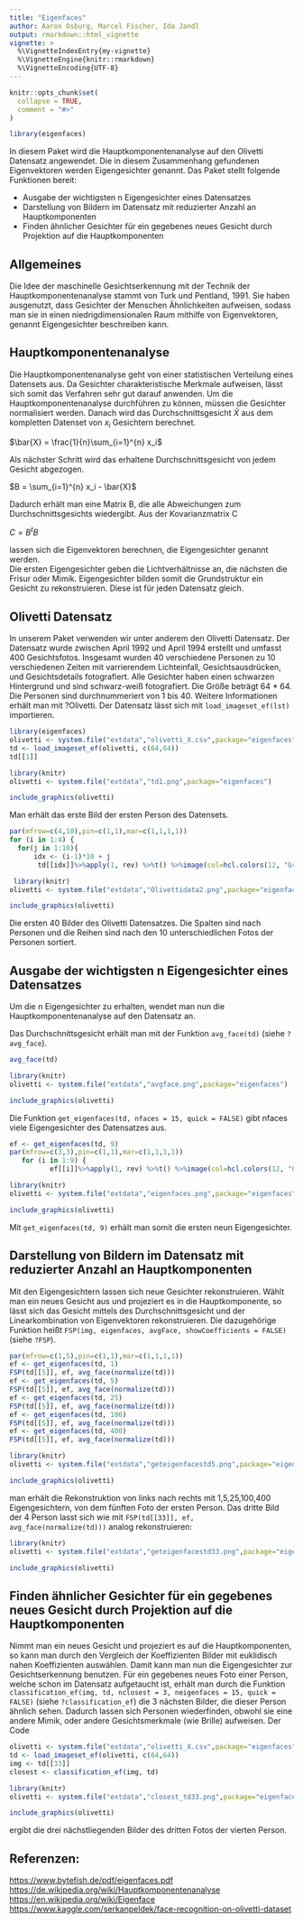 ```yaml
---
title: "Eigenfaces"
author: Aaron Osburg, Marcel Fischer, Ida Jandl
output: rmarkdown::html_vignette
vignette: >
  %\VignetteIndexEntry{my-vignette}
  %\VignetteEngine{knitr::rmarkdown}
  %\VignetteEncoding{UTF-8}
---
```


```r
knitr::opts_chunk$set(
  collapse = TRUE,
  comment = "#>"
)
```

```r
library(eigenfaces)

```

In diesem Paket wird die Hauptkomponentenanalyse auf den Olivetti Datensatz angewendet. Die in diesem Zusammenhang gefundenen Eigenvektoren werden Eigengesichter genannt.
Das Paket stellt folgende Funktionen bereit:


* Ausgabe der wichtigsten n Eigengesichter eines Datensatzes  
* Darstellung von Bildern im Datensatz mit reduzierter Anzahl an Hauptkomponenten    
* Finden ähnlicher Gesichter für ein gegebenes neues Gesicht durch Projektion auf die Hauptkomponenten


## Allgemeines  

Die Idee der maschinelle Gesichtserkennung mit der Technik der Hauptkomponentenanalyse stammt von Turk und Pentland, 1991. Sie haben ausgenutzt, dass Gesichter der Menschen Ähnlichkeiten aufweisen, sodass man sie in einen niedrigdimensionalen Raum mithilfe von Eigenvektoren, genannt Eigengesichter beschreiben kann. 

## Hauptkomponentenanalyse

Die Hauptkomponentenanalyse geht von einer statistischen Verteilung eines Datensets aus. Da Gesichter charakteristische Merkmale aufweisen, lässt sich somit das Verfahren sehr gut darauf anwenden.
Um die Hauptkomponentenanalyse durchführen zu können, müssen die Gesichter normalisiert werden. Danach wird das Durchschnittsgesicht $\bar{X}$ aus dem kompletten Datenset von $x_i$ Gesichtern berechnet. 

$\bar{X} = \frac{1}{n}\sum_{i=1}^{n} x_i$

Als nächster Schritt wird das erhaltene Durchschnittsgesicht von jedem Gesicht abgezogen.  

$B =  \sum_{i=1}^{n} x_i - \bar{X}$

Dadurch erhält man eine Matrix B, die alle Abweichungen zum Durchschnittsgesichts wiedergibt. 
Aus der Kovarianzmatrix C   

$C= B^t B$    

lassen sich die Eigenvektoren berechnen, die Eigengesichter genannt werden.   
Die ersten Eigengesichter geben die Lichtverhältnisse an, die nächsten die Frisur oder Mimik. Eigengesichter bilden somit die Grundstruktur ein Gesicht zu rekonstruieren. Diese ist für jeden Datensatz gleich. 

## Olivetti Datensatz
In unserem Paket verwenden wir unter anderem den Olivetti Datensatz. 
Der Datensatz wurde zwischen April 1992 und April 1994 erstellt und umfasst 400 Gesichtsfotos. Insgesamt wurden 40 verschiedene Personen zu 10 verschiedenen Zeiten mit varrierendem Lichteinfall, Gesichtsausdrücken, und Gesichtsdetails fotografiert.  Alle Gesichter haben einen schwarzen Hintergrund und sind schwarz-weiß fotografiert. Die Größe beträgt 64 * 64. 
Die Personen sind durchnummeriert von 1 bis 40.
Weitere Informationen erhält man mit ?Olivetti. 
Der Datensatz lässt sich mit `load_imageset_ef(lst)` importieren. 

``` r
library(eigenfaces)
olivetti <- system.file("extdata","olivetti_X.csv",package="eigenfaces")
td <- load_imageset_ef(olivetti, c(64,64))
td[[1]] 
```
``` r
library(knitr)
olivetti <- system.file("extdata","td1.png",package="eigenfaces")

include_graphics(olivetti)
```
   
Man erhält das erste Bild der ersten Person des Datensets.

``` r
par(mfrow=c(4,10),pin=c(1,1),mar=c(1,1,1,1))
for (i in 1:4) {
  for(j in 1:10){
      idx <- (i-1)*10 + j
       td[[idx]]%>%apply(1, rev) %>%t() %>%image(col=hcl.colors(12, "Grays", rev = FALSE))}}
```
``` r
 library(knitr)
olivetti <- system.file("extdata","Olivettidata2.png",package="eigenfaces")

include_graphics(olivetti)
```

Die ersten 40 Bilder des Olivetti Datensatzes. Die Spalten sind nach Personen und die Reihen sind nach den 10 unterschiedlichen Fotos der Personen sortiert.  


## Ausgabe der wichtigsten n Eigengesichter eines Datensatzes

Um die n Eigengesichter zu erhalten, wendet man nun die Hauptkomponentenanalyse auf den Datensatz an.

Das Durchschnittsgesicht erhält man mit der Funktion `avg_face(td)` (siehe `?avg_face`).

```r
avg_face(td)
```
``` r
library(knitr)
olivetti <- system.file("extdata","avgface.png",package="eigenfaces")

include_graphics(olivetti)
```

Die Funktion `get_eigenfaces(td, nfaces = 15, quick = FALSE)` gibt nfaces viele Eigengesichter des Datensatzes aus. 

```r
ef <- get_eigenfaces(td, 9)
par(mfrow=c(3,3),pin=c(1,1),mar=c(1,1,1,1))
   for (i in 1:9) {
          ef[[i]]%>%apply(1, rev) %>%t() %>%image(col=hcl.colors(12, "Grays", rev = FALSE))}
```

``` r
library(knitr)
olivetti <- system.file("extdata","eigenfaces.png",package="eigenfaces")

include_graphics(olivetti)
```

Mit `get_eigenfaces(td, 9)` erhält man somit die ersten neun Eigengesichter. 

## Darstellung von Bildern im Datensatz mit reduzierter Anzahl an Hauptkomponenten

Mit den Eigengesichtern lassen sich neue Gesichter rekonstruieren. Wählt man ein neues Gesicht aus und projeziert es in die Hauptkomponente, so lässt sich das Gesicht mittels des Durchschnittsgesicht und der Linearkombination von Eigenvektoren rekonstruieren. Die dazugehörige Funktion heißt `FSP(img, eigenfaces, avgFace, showCoefficients = FALSE)` (siehe `?FSP`). 

```r
par(mfrow=c(1,5),pin=c(1,1),mar=c(1,1,1,1))
ef <- get_eigenfaces(td, 1)
FSP(td[[5]], ef, avg_face(normalize(td)))
ef <- get_eigenfaces(td, 5)
FSP(td[[5]], ef, avg_face(normalize(td)))
ef <- get_eigenfaces(td, 25)
FSP(td[[5]], ef, avg_face(normalize(td)))
ef <- get_eigenfaces(td, 100)
FSP(td[[5]], ef, avg_face(normalize(td)))
ef <- get_eigenfaces(td, 400)
FSP(td[[5]], ef, avg_face(normalize(td)))

```

``` r
library(knitr)
olivetti <- system.file("extdata","geteigenfacestd5.png",package="eigenfaces")

include_graphics(olivetti)
```

man erhält die Rekonstruktion von links nach rechts mit 1,5,25,100,400 Eigengesichtern, von dem fünften Foto der ersten Person.
Das dritte Bild der 4 Person lasst sich wie mit `FSP(td[[33]], ef, avg_face(normalize(td)))` analog rekonstruieren: 

``` r
library(knitr)
olivetti <- system.file("extdata","geteigenfacestd33.png",package="eigenfaces")

include_graphics(olivetti)
```


## Finden ähnlicher Gesichter für ein gegebenes neues Gesicht durch Projektion auf die Hauptkomponenten

Nimmt man ein neues Gesicht und projeziert es auf die Hauptkomponenten, so kann man durch den Vergleich der Koeffizienten Bilder mit euklidisch nahen Koeffizienten auswählen. 
Damit kann man nun die Eigengesichter zur Gesichtserkennung benutzen. 
Für ein gegebenes neues Foto einer Person, welche schon im Datensatz aufgetaucht ist, erhält man durch die Funktion `classification_ef(img, td, nclosest = 3, neigenfaces = 15, quick = FALSE)` (siehe `?classification_ef`) die 3 nächsten Bilder, die dieser Person ähnlich sehen. Dadurch lassen sich Personen wiederfinden, obwohl sie eine andere Mimik, oder andere Gesichtsmerkmale (wie Brille) aufweisen. Der Code

```r
olivetti <- system.file("extdata","olivetti_X.csv",package="eigenfaces")
td <- load_imageset_ef(olivetti, c(64,64))
img <- td[[33]]
closest <- classification_ef(img, td)
```

``` r
library(knitr)
olivetti <- system.file("extdata","closest_td33.png",package="eigenfaces")

include_graphics(olivetti)
```

ergibt die drei nächstliegenden Bilder des dritten Fotos der vierten Person. 
 
## Referenzen: 

<https://www.bytefish.de/pdf/eigenfaces.pdf>   
<https://de.wikipedia.org/wiki/Hauptkomponentenanalyse>   
 <https://en.wikipedia.org/wiki/Eigenface>    
<https://www.kaggle.com/serkanpeldek/face-recognition-on-olivetti-dataset>
